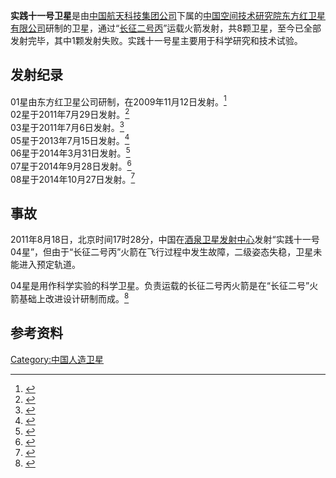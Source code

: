 '''实践十一号卫星'''是由[[中国航天科技集团|中国航天科技集团公司]]下属的[[中国空间技术研究院|中国空间技术研究院]][[东方红卫星有限公司|东方红卫星有限公司]]研制的卫星，通过“[[长征二号丙|长征二号丙]]”运载火箭发射，共8颗卫星，至今已全部发射完毕，其中1颗发射失败。实践十一号星主要用于科学研究和技术试验。

== 发射纪录 ==
01星由东方红卫星公司研制，在2009年11月12日发射。<ref>{{cite news|title=实践十一号星昨天成功发射|url=http://news.lnd.com.cn/htm/2009-11/13/content_910610.htm|publisher=半岛晨报|date=2009年11月13日|accessdate=2011年8月19日|archive-url=https://web.archive.org/web/20141027093705/http://news.lnd.com.cn/htm/2009-11/13/content_910610.htm|archive-date=2014年10月27日|dead-url=yes}}</ref><br />
02星于2011年7月29日发射。<ref>{{cite news|title=中国成功发射“实践十一号02星”|url=http://news.xinhuanet.com/2011-07/29/c_121745248.htm|publisher=新华网|date=2011年7月29日|accessdate=2014年10月27日|archive-date=2014年10月28日|archive-url=https://web.archive.org/web/20141028231237/http://news.xinhuanet.com/2011-07/29/c_121745248.htm|dead-url=no}}</ref><br />
03星于2011年7月6日发射。<ref>{{cite news|title=我国成功发射“实践十一号０３星”|url=http://news.xinhuanet.com/tech/2011-07/06/c_121631263.htm|publisher=新华网|date=2011年7月6日|accessdate=2014年10月27日|archive-date=2014年10月28日|archive-url=https://web.archive.org/web/20141028231239/http://news.xinhuanet.com/tech/2011-07/06/c_121631263.htm|dead-url=no}}</ref><br />
05星于2013年7月15日发射。<ref>{{cite news|title=我国成功发射实践十一号05星|url=http://news.xinhuanet.com/tech/2013-07/16/c_125014025.htm|publisher=新华网|date=2013年7月16日|accessdate=2014年10月27日|archive-date=2014年10月28日|archive-url=https://web.archive.org/web/20141028231242/http://news.xinhuanet.com/tech/2013-07/16/c_125014025.htm|dead-url=no}}</ref><br />
06星于2014年3月31日发射。<ref>{{cite news|title=我国成功发射“实践十一号０６星”|url=http://news.xinhuanet.com/2014-03/31/c_1110022604.htm|publisher=新华网|date=2014年3月31日|accessdate=2014年10月27日|archive-date=2014年10月28日|archive-url=https://web.archive.org/web/20141028231251/http://news.xinhuanet.com/2014-03/31/c_1110022604.htm|dead-url=no}}</ref><br />
07星于2014年9月28日发射。<ref>{{cite news|title=我国成功发射实践十一号07星|url=http://news.xinhuanet.com/tech/2014-09/28/c_1112660982.htm|publisher=新华网|date=2014年9月28日|accessdate=2014年10月27日|archive-date=2014年10月28日|archive-url=https://web.archive.org/web/20141028231220/http://news.xinhuanet.com/tech/2014-09/28/c_1112660982.htm|dead-url=no}}</ref><br />
08星于2014年10月27日发射。<ref>{{cite news|title=我国成功发射实践十一号08星|url=http://news.xinhuanet.com/tech/2014-10/27/c_1112994716.htm|publisher=新华网|date=2014年10月27日|accessdate=2014年10月27日|archive-date=2014年10月28日|archive-url=https://web.archive.org/web/20141028231254/http://news.xinhuanet.com/tech/2014-10/27/c_1112994716.htm|dead-url=no}}</ref>

==事故==
2011年8月18日，北京时间17时28分，中国在[[酒泉卫星发射中心|酒泉卫星发射中心]]发射“实践十一号04星”，但由于“长征二号丙”火箭在飞行过程中发生故障，二级姿态失稳，卫星未能进入预定轨道。

04星是用作科学实验的科学卫星。负责运载的长征二号丙火箭是在“长征二号”火箭基础上改进设计研制而成。<ref>{{cite news|author=新华网|title=我国“实践十一号04星”发射失利|url=http://news.sohu.com/20110818/n316724927.shtml|publisher=搜狐新闻|accessdate=2011-08-19|archive-date=2011-11-03|archive-url=https://web.archive.org/web/20111103090207/http://news.sohu.com/20110818/n316724927.shtml|dead-url=no}}</ref>

==参考资料==
{{Reflist|2}}

[[Category:中国人造卫星|Category:中国人造卫星]]